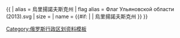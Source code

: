{{ {{{1<noinclude>|country showdata</noinclude>}}}
| alias = 烏里揚諾夫斯克州
| flag alias = Флаг Ульяновской области (2013).svg
| size = {{{size|}}}
| name = {{#if: {{{name|}}} | {{{name|}}} | 烏里揚諾夫斯克州 }}
}}<noinclude>
[[Category:俄罗斯行政区划资料模板]]
</noinclude>